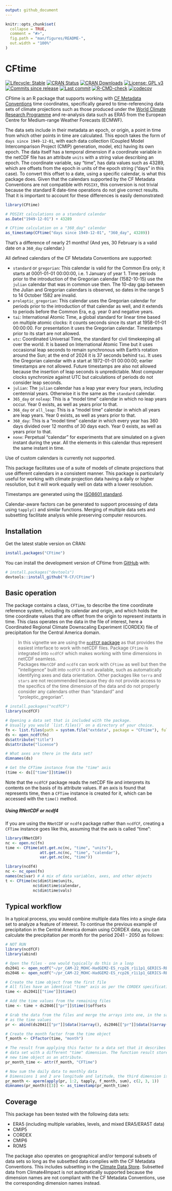 ```yaml
---
output: github_document
---
```


<!-- README.md is generated from README.Rmd. Please edit that file -->

```r
knitr::opts_chunk$set(
  collapse = TRUE,
  comment = "#>",
  fig.path = "man/figures/README-",
  out.width = "100%"
)
```

# CFtime

<!-- badges: start -->

[![Lifecycle: Stable](https://img.shields.io/badge/Lifecycle-Stable-green.svg)](https://lifecycle.r-lib.org/articles/stages.html) [![CRAN Status](https://www.r-pkg.org/badges/version/CFtime)](https://cran.r-project.org/package=CFtime) [![CRAN Downloads](https://cranlogs.r-pkg.org/badges/grand-total/CFtime)](https://cran.r-project.org/package=CFtime) [![License: GPL v3](https://img.shields.io/badge/License-MIT-blue.svg)](https://mit-license.org) [![Commits since release](https://img.shields.io/github/commits-since/R-CF/CFtime/latest.svg?color=green)](https://GitHub.com/R-CF/CFtime/commit/main/) [![Last commit](https://img.shields.io/github/last-commit/R-CF/CFtime)](https://github.com/R-CF/CFtime/commits/main) [![R-CMD-check](https://github.com/R-CF/CFtime/actions/workflows/R-CMD-check.yaml/badge.svg)](https://github.com/R-CF/CFtime/actions/workflows/R-CMD-check.yaml) [![codecov](https://codecov.io/gh/R-CF/CFtime/branch/main/graph/badge.svg)](https://app.codecov.io/gh/R-CF/CFtime)

<!-- badges: end -->

CFtime is an R package that supports working with [CF Metadata Conventions](http://cfconventions.org) time coordinates, specifically geared to time-referencing data sets of climate projections such as those produced under the [World Climate Research Programme](https://www.wcrp-climate.org) and re-analysis data such as ERA5 from the European Centre for Medium-range Weather Forecasts (ECMWF).

The data sets include in their metadata an epoch, or origin, a point in time from which other points in time are calculated. This epoch takes the form of `days since 1949-12-01`, with each data collection (Coupled Model Intercomparison Project (CMIP) generation, model, etc) having its own epoch. The data itself has a temporal dimension if a coordinate variable in the netCDF file has an attribute `units` with a string value describing an epoch. The coordinate variable, say "time", has data values such as 43289, which are offsets from the epoch in units of the epoch string ("days" in this case). To convert this offset to a date, using a specific calendar, is what this package does. Given that the calendars supported by the CF Metadata Conventions are not compatible with `POSIXt`, this conversion is not trivial because the standard R date-time operations do not give correct results. That it is important to account for these differences is easily demonstrated:

```r
library(CFtime)

# POSIXt calculations on a standard calendar
as.Date("1949-12-01") + 43289

# CFtime calculation on a "360_day" calendar
as_timestamp(CFtime("days since 1949-12-01", "360_day", 43289))
```

That's a difference of nearly 21 months! (And yes, 30 February is a valid date on a `360_day` calendar.)

All defined calendars of the CF Metadata Conventions are supported:

-   `standard` or `gregorian`: This calendar is valid for the Common Era only; it starts at 0001-01-01 00:00:00, i.e. 1 January of year 1. Time periods prior to the introduction of the Gregorian calendar (1582-10-15) use the `julian` calendar that was in common use then. The 10-day gap between the Julian and Gregorian calendars is observed, so dates in the range 5 to 14 October 1582 are invalid.
-   `proleptic_gregorian`: This calendar uses the Gregorian calendar for periods prior to the introduction of that calendar as well, and it extends to periods before the Common Era, e.g. year 0 and negative years.
-   `tai`: International Atomic Time, a global standard for linear time based on multiple atomic clocks: it counts seconds since its start at 1958-01-01 00:00:00. For presentation it uses the Gregorian calendar. Timestamps prior to its start are not allowed.
-   `utc`: Coordinated Universal Time, the standard for civil timekeeping all over the world. It is based on International Atomic Time but it uses occasional leap seconds to remain synchronous with Earth's rotation around the Sun; at the end of 2024 it is 37 seconds behind `tai`. It uses the Gregorian calendar with a start at 1972-01-01 00:00:00; earlier timestamps are not allowed. Future timestamps are also not allowed because the insertion of leap seconds is unpredictable. Most computer clocks synchronize against UTC but calculations of periods do not consider leap seconds.
-   `julian`: The `julian` calendar has a leap year every four years, including centennial years. Otherwise it is the same as the `standard` calendar.
-   `365_day` or `noleap`: This is a "model time" calendar in which no leap years occur. Year 0 exists, as well as years prior to that.
-   `366_day` or `all_leap`: This is a "model time" calendar in which all years are leap years. Year 0 exists, as well as years prior to that.
-   `360_day`: This is a "model time" calendar in which every year has 360 days divided over 12 months of 30 days each. Year 0 exists, as well as years prior to that.
 - `none`: Perpetual "calendar" for experiments that are simulated on a given instant during the year. All the elements in this calendar thus represent the same instant in time.

Use of custom calendars is currently not supported.

This package facilitates use of a suite of models of climate projections that use different calendars in a consistent manner. This package is particularly useful for working with climate projection data having a daily or higher resolution, but it will work equally well on data with a lower resolution.

Timestamps are generated using the [ISO8601 standard](https://en.wikipedia.org/wiki/ISO_8601).

Calendar-aware factors can be generated to support processing of data using `tapply()` and similar functions. Merging of multiple data sets and subsetting facilitate analysis while preserving computer resources.

## Installation

Get the latest stable version on CRAN:

``` r
install.packages("CFtime")
```

You can install the development version of CFtime from [GitHub](https://github.com/) with:

``` r
# install.packages("devtools")
devtools::install_github("R-CF/CFtime")
```

## Basic operation

The package contains a class, `CFTime`, to describe the time coordinate reference system, including its calendar and origin, and which holds the time coordinate values that are offset from the origin to represent instants in time. This class operates on the data in the file of interest, here a Coordinated Regional Climate Downscaling Experiment (CORDEX) file of precipitation for the Central America domain.

> In this vignette we are using the [`ncdfCF` package](https://cran.r-project.org/package=ncdfCF) as that provides the easiest interface to work with netCDF files. Package `CFtime` is integrated into `ncdfCF` which makes working with time dimensions in netCDF seamless.  
> Packages `RNetCDF` and `ncdf4` can work with `CFtime` as well but then the "intelligence" built into `ncdfCF` is not available, such as automatically identifying axes and data orientation. Other packages like `terra` and `stars` are not recommended because they do not provide access to the specifics of the time dimension of the data and do not properly consider any calendars other than "standard" and "proleptic_gregorian".

```r
# install.packages("ncdfCF")
library(ncdfCF)

# Opening a data set that is included with the package.
# Usually you would `list.files()` on a directory of your choice.
fn <- list.files(path = system.file("extdata", package = "CFtime"), full.names = TRUE)[1]
ds <- open_ncdf(fn)
ds$attribute("title")
ds$attribute("license")

# What axes are there in the data set?
dimnames(ds)

# Get the CFTime instance from the "time" axis
(time <- ds[["time"]]$time())
```

Note that the `ncdfCF` package reads the netCDF file and interprets its contents on the basis of its attribute values. If an axis is found that represents time, then a `CFTime` instance is created for it, which can be accessed with the `time()` method.

##### Using RNetCDF or ncdf4

If you are using the `RNetCDF` or `ncdf4` package rather than `ncdfCF`, creating a `CFTime` instance goes like this, assuming that the axis is called "time":

```r
library(RNetCDF)
nc <- open.nc(fn)
time <- CFtime(att.get.nc(nc, "time", "units"), 
               att.get.nc(nc, "time", "calendar"), 
               var.get.nc(nc, "time"))

library(ncdf4)
nc <- nc_open(fn)
names(nc$var) # A mix of data variables, axes, and other objects
t <- CFtime(nc$dim$time$units, 
            nc$dim$time$calendar, 
            nc$dim$time$vals)
```

## Typical workflow

In a typical process, you would combine multiple data files into a single data set to analyze a feature of interest. To continue the previous example of precipitation in the Central America domain using CORDEX data, you can calculate the precipitation per month for the period 2041 - 2050 as follows:

```r
# NOT RUN
library(ncdfCF)
library(abind)

# Open the files - one would typically do this in a loop
ds2041 <- open_ncdf("~/pr_CAM-22_MOHC-HadGEM2-ES_rcp26_r1i1p1_GERICS-REMO2015_v1_day_20410101-20451230.nc")
ds2046 <- open_ncdf("~/pr_CAM-22_MOHC-HadGEM2-ES_rcp26_r1i1p1_GERICS-REMO2015_v1_day_20460101-20501230.nc")

# Create the time object from the first file
# All files have an identical "time" axis as per the CORDEX specifications
time <- ds2041[["time"]]$time()

# Add the time values from the remaining files
time <- time + ds2046[["pr"]]$time()$offsets

# Grab the data from the files and merge the arrays into one, in the same order
# as the time values
pr <- abind(ds2041[["pr"]]$data()$array(), ds2046[["pr"]]$data()$array())

# Create the month factor from the time object
f_month <- CFfactor(time, "month")

# The result from applying this factor to a data set that it describes is a new
# data set with a different "time" dimension. The function result stores this
# new time object as an attribute.
pr_month_time <- attr(f_month, "CFTime")

# Now sum the daily data to monthly data
# Dimensions 1 and 2 are longitude and latitude, the third dimension is time
pr_month <- aperm(apply(pr, 1:2, tapply, f_month, sum), c(2, 3, 1))
dimnames(pr_month)[[3]] <- as_timestamp(pr_month_time)

```

## Coverage

This package has been tested with the following data sets:

-   ERA5 (including multiple variables, levels, and mixed ERA5/ERA5T data)
-   CMIP5
-   CORDEX
-   CMIP6
-   ROMS

The package also operates on geographical and/or temporal subsets of data sets so long as the subsetted data complies with the CF Metadata Conventions. This includes subsetting in the [Climate Data Store](https://cds.climate.copernicus.eu/#!/home). Subsetted data from Climate4Impact is not automatically supported because the dimension names are not compliant with the CF Metadata Conventions, use the corresponding dimension names instead.
